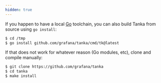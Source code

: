 ```yaml
---
hidden: true
---
```


If you happen to have a local [Go](https://golang.org) toolchain, you can also build Tanka from source using `go install`:

```bash
$ cd /tmp
$ go install github.com/grafana/tanka/cmd/tk@latest
```

If that does not work for whatever reason (Go modules, etc), clone and compile manually:

```bash
$ git clone https://github.com/grafana/tanka
$ cd tanka
$ make install
```
